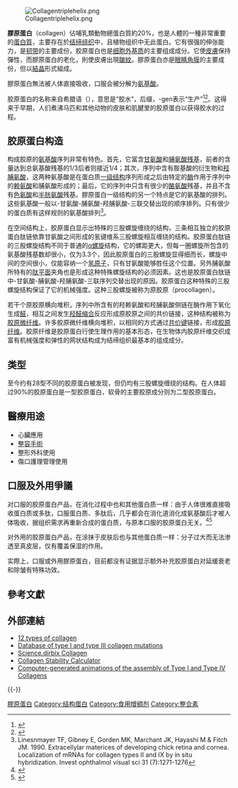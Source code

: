 [[File:Collagentriplehelix.png|thumb]]

'''膠原蛋白'''（collagen）佔哺乳類動物總蛋白質約20%，也是人體的一種非常重要的[[蛋白質|蛋白質]]，主要存在於[[结缔组织|结缔组织]]中，且植物组织中无此蛋白。它有很强的伸张能力，是[[韧带|韧带]]的主要成份，胶原蛋白也是[[细胞外基质|细胞外基质]]的主要组成成分。它使[[皮膚|皮膚]]保持彈性，而膠原蛋白的老化，則使皮膚出現[[皺紋|皺紋]]。膠原蛋白亦是[[眼睛|眼睛]][[角膜|角膜]]的主要成份，但以[[結晶|結晶]]形式組成。

膠原蛋白無法被人体直接吸收，口服会被分解为[[氨基酸|氨基酸]]。

胶原蛋白的名称来自希腊语{{lang|el|κόλλα}}（{{lang|la|kólla}}），意思是“胶水”，后缀{{lang|el|-γέν}}，-gen表示“生产”<ref>{{cite dictionary |title=O.E.D. |edition=2nd Edition |date=2005}}</ref><ref>{{cite journal |last=Müller |first=Werner E. G |title=The Origin of Metazoan Complexity: Porifera as Integrated Animals |journal=''[[Integrative_and_Comparative_Biology|Integrative and Comparative Biology]]'' |volume=43 |issue=1 |page=3–10 |language=en}}</ref>。这得来于早期，人们煮沸马匹和其他动物的皮肤和肌腱里的胶原蛋白以获得胶水的过程。

== 胶原蛋白构造 ==
构成胶原的[[氨基酸|氨基酸]]序列非常有特色。首先，它富含[[甘氨酸|甘氨酸]]和[[脯氨酸|脯氨酸]][[殘基|残基]]，前者的含量达到总氨基酸残基的1/3后者则接近1/4；其次，序列中含有胺基酸的衍生物{{le|羟赖氨酸|Hydroxylysine}}和[[羟脯氨酸|羟脯氨酸]]，这两种氨基酸是在蛋白质[[一级结构|一级结构]]序列形成之后由特定的[[酶|酶]]作用于序列中的[[赖氨酸|赖氨酸]]和脯氨酸形成的；最后，它的序列中只含有很少的[[酪氨酸|酪氨酸]]残基，并且不含有[[色氨酸|色氨酸]]和[[半胱氨酸|半胱氨酸]]残基。膠原蛋白一级结构的另一个特点是它的氨基酸的排列。这些氨基酸一般以-甘氨酸-脯氨酸-羟脯氨酸-三联交替出现的顺序排列。只有很少的蛋白质有这样规则的氨基酸排列<ref>Linesnmayer TF, Gibney E, Gorden MK, Marchant JK, Hayashi M & Fitch JM. 1990. Extracellylar materices of developing chick retina and cornea. Localization of mRNAs for collagen types II and IX by in situ hybridization. Invest ophthalmol visual sci 31 (7):1271-1276</ref>。

在空间结构上，胶原蛋白显示出特殊的三股螺旋缠绕的结构，三条相互独立的胶原蛋白肽链依靠甘氨酸之间形成的氢键维系三股螺旋相互缠绕的结构。胶原蛋白肽链的三股螺旋结构不同于普通的[[α螺旋|α螺旋]]结构，它的螺距更大，但每一圈螺旋所包含的氨基酸残基数却很小，仅为3.3个，因此胶原蛋白的三股螺旋显得细而长，螺旋中间的空间很小，仅能容纳一个[[氢|氢]][[原子|原子]]，只有甘氨酸能够胜任这个位置。另外脯氨酸所特有的[[肽平面|肽平面]]夹角也是形成这种特殊螺旋结构的必须因素。这也是胶原蛋白肽链中-甘氨酸-脯氨酸-羟脯氨酸-三联序列交替出现的原因。胶原蛋白这种特殊的三股螺旋结构保证了它的机械强度。这种三股螺旋被称为原胶原（procollagen）。

若干个原胶原横向堆积，序列中所含有的羟赖氨酸和羟脯氨酸侧链在酶作用下氧化生成[[醛|醛]]，相互之间发生[[羟醛缩合|羟醛缩合]]反应形成原胶原之间的共价链接，这种结构被称为[[胶原微纤维|胶原微纤维]]。许多胶原微纤维横向堆积，以相同的方式通过[[共价键|共价键]]链接，形成[[胶原纤维|胶原纤维]]。胶原纤维是胶原蛋白行使生理作用的基本形态，在生物体内胶原纤维交织成富有机械强度和弹性的网状结构成为结缔组织最基本的组成成分。

== 类型 ==
至今约有28型不同的胶原蛋白被发现，但仍均有三股螺旋缠绕的结构。在人体超过90%的胶原蛋白是一型胶原蛋白，软骨的主要胶原成分则为二型胶原蛋白。

== 醫療用途 ==
*心臟應用
*[[整容手術|整容手術]]
*整形外科使用
*傷口護理管理使用

== 口服及外用爭議 ==
对口服的胶原蛋白产品，在消化过程中也和其他蛋白质一样：由于人体很难直接吸收蛋白质或多肽，口服蛋白质、多肽后，几乎都会在消化道消化成氨基酸后才被人体吸收，据组织需求再重新合成的蛋白质，与原本口服的胶原蛋白无关。<ref>{{cite news |title=玻尿酸能吃了?靠它能吃出水光肌吗? 专家解读来了 |url=http://www.ce.cn/xwzx/shgj/gdxw/202102/26/t20210226_36340383.shtml |accessdate=2021-10-20 |work=中国经济网 |archive-date=2021-10-20 |archive-url=https://web.archive.org/web/20211020055323/http://www.ce.cn/xwzx/shgj/gdxw/202102/26/t20210226_36340383.shtml |dead-url=no }}</ref><ref>{{cite news |title=想毁容，打一针生长因子就够了 |url=http://www.stdaily.com/kjrb/kjrbbm/2021-10/14/content_1225470.shtml |accessdate=2021-10-20 |work=科技日报 |archive-date=2021-10-22 |archive-url=https://web.archive.org/web/20211022011706/http://www.stdaily.com/kjrb/kjrbbm/2021-10/14/content_1225470.shtml |dead-url=no }}</ref>

对外用的胶原蛋白产品，在涂抹于皮肤后也与其他蛋白质一样：分子过大而无法渗透至真皮层，仅有覆盖保湿的作用。

实際上，口服或外用膠原蛋白，目前都没有证据显示额外补充胶原蛋白对延缓衰老和除皱有特殊功效。

== 參考文獻 ==
{{Reflist}}

== 外部連結 ==
{{Commons|Collagen}}
* [http://themedicalbiochemistrypage.org/extracellularmatrix.html 12 types of collagen] {{Wayback|url=http://themedicalbiochemistrypage.org/extracellularmatrix.html |date=20080509190939 }}
* [http://www.le.ac.uk/genetics/collagen/ Database of type I and type III collagen mutations] {{Wayback|url=http://www.le.ac.uk/genetics/collagen/ |date=20100326000107 }}
* [https://web.archive.org/web/20110402203803/http://science.dirbix.com/biology/collagen Science.dirbix Collagen]
* [http://compbio.cs.princeton.edu/csc/ Collagen Stability Calculator] {{Wayback|url=http://compbio.cs.princeton.edu/csc/ |date=20090401170231 }}
* [http://www.mc.vanderbilt.edu/cmb/collagen/ Computer-generated animations of the assembly of Type I and Type IV Collagens] {{Wayback|url=http://www.mc.vanderbilt.edu/cmb/collagen/ |date=20110104060054 }}

{{-}}
{{纤维状蛋白质}}
{{Urologicals, including antispasmodics}}
{{connective tissue}}

{{Authority control}}

[[Category:膠原蛋白|]]
[[Category:结构蛋白|Category:结构蛋白]]
[[Category:食用增稠剂|Category:食用增稠剂]]
[[Category:整合素|Category:整合素]]